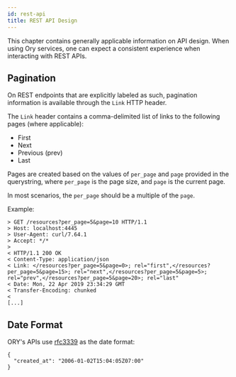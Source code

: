 ```yaml
---
id: rest-api
title: REST API Design
---
```


This chapter contains generally applicable information on API design. When using
Ory services, one can expect a consistent experience when interacting with REST
APIs.

## Pagination

On REST endpoints that are explicitly labeled as such, pagination information is
available through the `Link` HTTP header.

The `Link` header contains a comma-delimited list of links to the following
pages (where applicable):

- First
- Next
- Previous (prev)
- Last

Pages are created based on the values of `per_page` and `page` provided in the
querystring, where `per_page` is the page size, and `page` is the current page.

In most scenarios, the `per_page` should be a multiple of the `page`.

Example:

```
> GET /resources?per_page=5&page=10 HTTP/1.1
> Host: localhost:4445
> User-Agent: curl/7.64.1
> Accept: */*
>
< HTTP/1.1 200 OK
< Content-Type: application/json
< Link: </resources?per_page=5&page=0>; rel="first",</resources?per_page=5&page=15>; rel="next",</resources?per_page=5&page=5>; rel="prev",</resources?per_page=5&page=20>; rel="last"
< Date: Mon, 22 Apr 2019 23:34:29 GMT
< Transfer-Encoding: chunked
<
[...]
```

## Date Format

ORY's APIs use [rfc3339](https://tools.ietf.org/html/rfc3339) as the date
format:

```
{
  "created_at": "2006-01-02T15:04:05Z07:00"
}
```
